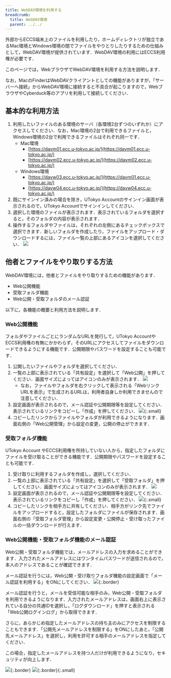```yaml
---
title: WebDAV環境を利用する
breadcrumb:
  title: WebDAV環境
  parent: ../../
---
```



<WwweccEol systemName="ECCS端末"/>

外部からECCS端末上のファイルを利用したり，ホームディレクトリが独立であるMac環境とWindows環境の間でファイルをやりとりしたりするための仕組みとして，WebDAV環境が提供されています．WebDAV環境の利用にはECCS利用権が必要です．

このページでは，WebブラウザでWebDAV環境を利用する方法を説明します．

なお，MacのFinderはWebDAVクライアントとしての機能がありますが，「サーバーへ接続」からWebDAV環境に接続すると不具合が起こりますので，WebブラウザやCyberduck等のアプリを利用して接続してください．

## 基本的な利用方法

1. 利用したいファイルのある環境のサーバ（各環境2台ずつのいずれか）にアクセスしてください．なお，Mac環境の2台で利用できるファイルと，Windows環境の2台で利用できるファイルはそれぞれ同一です．
   - Mac環境
     - [https://davm01.ecc.u-tokyo.ac.jp/](https://davm01.ecc.u-tokyo.ac.jp/)
     - [https://davm02.ecc.u-tokyo.ac.jp/](https://davm02.ecc.u-tokyo.ac.jp/)
   - Windows環境
     - [https://davw03.ecc.u-tokyo.ac.jp/](https://davm01.ecc.u-tokyo.ac.jp/)
     - [https://davw04.ecc.u-tokyo.ac.jp/](https://davw04.ecc.u-tokyo.ac.jp/)
2. 既にサインイン済みの場合を除き，UTokyo Accountのサインイン画面が表示されるので，UTokyo Accountでサインインしてください．
3. 選択した環境のファイルが表示されます．表示されているフォルダを選択すると，そのフォルダの内容が表示されます．
4. 操作するフォルダやファイルは，それぞれの左側にあるチェックボックスで選択できます．新しいフォルダを作成したり，ファイルをアップロード・ダウンロードするには，ファイル一覧の上部にあるアイコンを選択してください．
   ![](top.jpg)

## 他者とファイルをやり取りする方法

WebDAV環境には，他者とファイルをやり取りするための機能があります．

- Web公開機能
- 受取フォルダ機能
- Web公開・受取フォルダのメール認証

以下に，各機能の概要と利用方法を説明します．

### Web公開機能

フォルダやファイルごとにランダムなURLを発行して，UTokyo AccountやECCS利用権の有無にかかわらず，そのURLにアクセスしてファイルをダウンロードできるようにする機能です．公開期限やパスワードを設定することも可能です．

1. 公開したいファイルやフォルダを選択してください．
2. 一覧の上部に表示されている「共有設定」を選択して「Web公開」を押してください．画面サイズによってはアイコンのみが表示されます．
   ![](publish-button.jpg)
   - なお，ファイルやフォルダを右クリックして表示される「WebリンクURLを表示」で生成されるURLは，利用者自身しか利用できませんので注意してください．
3. 設定画面が表示されるので，メール認証や公開期限等を設定してください．表示されているリンクをコピーし「作成」を押してください．
   ![](publish-settings.jpg){:.small}
4. コピーしたリンクからファイルやフォルダが利用できるようになります．画面右側の「Web公開管理」から設定の変更，公開の停止ができます．

### 受取フォルダ機能

UTokyo Account やECCS利用権を所持していない人から，指定したフォルダにファイルを受け取ることができる機能です．公開期限やパスワードを設定することも可能です．

1. 受け取りに利用するフォルダを作成し，選択してください．
2. 一覧の上部に表示されている「共有設定」を選択して「受取フォルダ」を押してください．画面サイズによってはアイコンのみが表示されます．
   ![](receive-button.jpg)
3. 設定画面が表示されるので，メール認証や公開期限等を設定してください．表示されているリンクをコピーし「作成」を押してください．
   ![](receive-settings.jpg){:.small}
4. コピーしたリンクを相手方に共有してください．相手方がリンク先でファイルをアップロードすると，設定したフォルダにファイルが保存されます．画面右側の「受取フォルダ管理」から設定変更・公開停止・受け取ったファイルの一括ダウンロードが行えます．

### Web公開機能・受取フォルダ機能のメール認証

Web公開・受取フォルダ機能では，メールアドレスの入力を求めることができます．入力されたメールアドレスにはワンタイムパスワードが送信されるので，本人のアドレスであることが確認できます．

メール認証を行うには，Web公開・受け取りフォルダ機能の設定画面で「メール認証を利用する」をONにしてください．
![](email-settings-1.jpg){:.border}

メール認証を行うと，メールを受信可能な相手のみ，Web公開・受取フォルダを利用できるようになります．入力されたメールアドレスは，画面右上に表示されている自分の共通IDを選択し，「ログダウンロード」を押すと表示される「Web公開ログインログ」から取得できます．

さらに，あらかじめ指定したメールアドレスの持ち主のみにアクセスを制限することもできます．「公開先メールアドレスを制限する」をONにしたあと，「公開先メールアドレス」を選択し，利用を許可する相手のメールアドレスを指定してください．

この場合，指定したメールアドレスを持つ人だけが利用できるようになり，セキュリティが向上します．

![](email-settings-2.jpg){:.border}
![](email-settings-3.jpg){:.border}{:.small}
